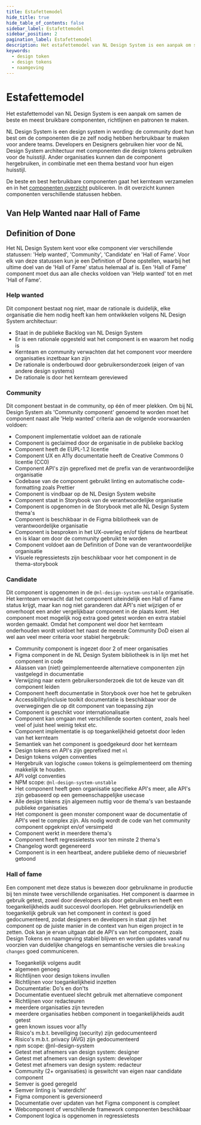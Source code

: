 ```yaml
---
title: Estafettemodel
hide_title: true
hide_table_of_contents: false
sidebar_label: Estafettemodel
sidebar_position: 2
pagination_label: Estafettemodel
description: Het estafettemodel van NL Design System is een aanpak om samen de beste en meest bruikbare componenten, richtlijnen en patronen te maken.
keywords:
  - design token
  - design tokens
  - naamgeving
---
```


<!-- @license CC0-1.0 -->


# Estafettemodel

Het estafettemodel van NL Design System is een aanpak om samen de beste en meest bruikbare componenten, richtlijnen en patronen te maken.

NL Design System is een design system in wording: de community doet hun best om de componenten die ze zelf nodig hebben herbruikbaar te maken voor andere teams. Developers en Designers gebruiken hier voor de NL Design System architectuur met componenten die design tokens gebruiken voor de huisstijl. Ander organisaties kunnen dan de component hergebruiken, in combinatie met een thema bestand voor hun eigen huisstijl.

De beste en best herbruikbare componenten gaat het kernteam verzamelen en in het [componenten overzicht](/componenten/README.mdx) publiceren. In dit overzicht kunnen componenten verschillende statussen hebben.

## Van Help Wanted naar Hall of Fame

<StatusVisual />

## Definition of Done

Het NL Design System kent voor elke component vier verschillende statussen: 'Help wanted', 'Community', 'Candidate' en 'Hall of Fame'.
Voor elk van deze statussen kun je een Definition of Done opstellen, waarbij het ultime doel van de 'Hall of Fame' status helemaal af is. Een 'Hall of Fame' component moet dus aan alle checks voldoen van 'Help wanted' tot en met 'Hall of Fame'.

### Help wanted

Dit component bestaat nog niet, maar de rationale is duidelijk, elke organisatie die hem nodig heeft kan hem ontwikkelen volgens NL Design System architectuur:

- Staat in de publieke Backlog van NL Design System
- Er is een rationale opgesteld wat het component is en waarom het nodig is
- Kernteam en community verwachten dat het component voor meerdere organisaties inzetbaar kan zijn
- De rationale is onderbouwd door gebruikersonderzoek (eigen of van andere design systems)
- De rationale is door het kernteam gereviewed

### Community

Dit component bestaat in de community, op één of meer plekken. Om bij NL Design System als 'Community component' genoemd te worden moet het component naast alle 'Help wanted' criteria aan de volgende voorwaarden voldoen:

- Component implementatie voldoet aan de rationale
- Component is geclaimed door de organisatie in de publieke backlog
- Component heeft de EUPL-1.2 licentie
- Component UX en A11y documentatie heeft de Creative Commons 0 licentie (CC0)
- Component API's zijn geprefixed met de prefix van de verantwoordelijke organisatie
- Codebase van de component gebruikt linting en automatische code-formatting zoals Prettier
- Component is vindbaar op de NL Design System website
- Component staat in Storybook van de verantwoordelijke organisatie
- Component is opgenomen in de Storybook met alle NL Design System thema's
- Component is beschikbaar in de Figma bibliotheek van de verantwoordelijke organisatie
- Component is besproken in het UX-overleg en/of tijdens de heartbeat en is klaar om door de community gebruikt te worden
- Component voldoet aan de Definition of Done van de verantwoordelijke organisatie
- Visuele regressietests zijn beschikbaar voor het component in de thema-storybook

### Candidate

Dit component is opgenomen in de `@nl-design-system-unstable` organisatie. Het kernteam verwacht dat het component uiteindelijk een Hall of Fame status krijgt, maar kan nog niet garanderen dat API's niet wijzigen of er onverhoopt een ander vergelijkbaar component in de plaats komt.
Het component moet mogelijk nog extra goed getest worden en extra stabiel worden gemaakt.
Omdat het component wel door het kernteam onderhouden wordt voldoet het naast de meeste Community DoD eisen al wel aan veel meer criteria voor stabiel hergebruik:

- Community component is ingezet door 2 of meer organisaties
- Figma component in de NL Design System bibliotheek is in lijn met het component in code
- Aliassen van (niet) geimplementeerde alternatieve componenten zijn vastgelegd in documentatie
- Verwijzing naar extern gebruikersonderzoek die tot de keuze van dit component leiden
- Component heeft documentatie in Storybook over hoe het te gebruiken
- Accessibility/inclusie toolkit documentatie is beschikbaar voor de overwegingen die op dit component van toepassing zijn
- Component is geschikt voor internationalisatie
- Component kan omgaan met verschillende soorten content, zoals heel veel of juist heel weinig tekst etc.
- Component implementatie is op toegankelijkheid getoetst door leden van het kernteam
- Semantiek van het component is goedgekeurd door het kernteam
- Design tokens en API's zijn geprefixed met `nl`
- Design tokens volgen conventies
- Hergebruik van logische `common` tokens is geïmplementeerd om theming makkelijk te houden.
- API volgt conventies
- NPM scope: `@nl-design-system-unstable`
- Het component heeft geen organisatie specifieke API's meer, alle API's zijn gebaseerd op een gemeenschappelijke usecase
- Alle design tokens zijn algemeen nuttig voor de thema's van bestaande publieke organisaties
- Het component is geen monster component waar de documentatie of API's veel te complex zijn. Als nodig wordt de code van het community component opgeknipt en/of versimpeld
- Component werkt in meerdere thema's
- Component heeft regressietests voor ten minste 2 thema's
- Changelog wordt gegenereerd
- Component is in een heartbeat, andere publieke demo of nieuwsbrief getoond

### Hall of fame

Een component met deze status is bewezen door gebruikname in productie bij ten minste twee verschillende organisaties. Het component is daarmee in gebruik getest, zowel door developers als door gebruikers en heeft een toegankelijkheids audit succesvol doorlopen.
Het gebruiksvriendelijk en toegankelijk gebruik van het component in context is goed gedocumenteerd, zodat designers en developers in staat zijn het component op de juiste manier in de context van hun eigen project in te zetten. Ook kan je ervan uitgaan dat de API's van het component, zoals Design Tokens en naamgeving stabiel blijven en worden updates vanaf nu voorzien van duidelijke changelogs en semantische versies die `breaking changes` goed communiceren.

- Toegankelijk volgens audit
- algemeen genoeg
- Richtlijnen voor design tokens invullen
- Richtlijnen voor toegankelijkheid inzetten
- Documentatie: Do's en don'ts
- Documentatie eventueel slecht gebruik met alternatieve component
- Richtlijnen voor redacteuren
- meerdere organisaties zijn tevreden
- meerdere organisaties hebben component in toegankelijkheids audit getest
- geen known issues voor a11y
- Risico's m.b.t. beveiliging (security) zijn gedocumenteerd
- Risico's m.b.t. privacy (AVG) zijn gedocumenteerd
- npm scope: @nl-design-system
- Getest met afnemers van design system: designer
- Getest met afnemers van design system: developer
- Getest met afnemers van design system: redacteur
- Community (2+ organisaties) is geswitcht van eigen naar candidate component
- Semver is goed geregeld
- Semver linting is 'waterdicht'
- Figma component is geversioneerd
- Documentatie over updaten van het Figma component is compleet
- Webcomponent of verschillende framework componenten beschikbaar
- Component logica is opgenomen in regressietests
